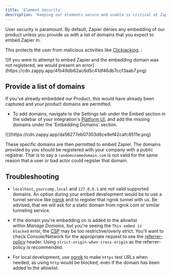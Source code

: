 ```yaml
---
title: 'Element Security'
description: 'Keeping our elements secure and usable is critical at Zapier'
---
```


User security is paramount. By default, Zapier denies any embedding of our product unless you provide us with a list of domains that you expect to embed Zapier in.

This protects the user from malicious activities like [Clickjacking](https://www.owasp.org/index.php/Clickjacking). :

<Frame caption='If you were to attempt to embed Zapier and the embedding domain was not registered, we would present an error.'>
![If you were to attempt to embed Zapier and the embedding domain was not registered, we would present an error](https://cdn.zappy.app/4fb49db62ac6d5c41df46db7ccf3aab7.png)
</Frame>

Provide a list of domains
-------------------------

If you've already embedded our Product, this would have already been captured and your product domains are permitted.

-   To add domains, navigate to the Settings tab under the Embed section in the sidebar of your integration's [Platform UI](https://developer.zapier.com/), and add the missing domains under the 'Embedding Domains' section.
<Frame caption='Adding Domains within the Zapier Developer Platform.'>
![](https://cdn.zappy.app/da56277eb07303d8ce8ef42cafc8511e.png)
</Frame>

These specific domains are then permitted to embed Zapier. The domains provided by you should be registered with your company with a public registrar. That is to say a `randomcnamedomain.com` is not valid for the same reason that a user or bad actor could register that domain.

Troubleshooting
---------------

-   `localhost`, `yourcomp.local` and `127.0.0.1` are not valid supported domains. An option during your embed development would be to use a tunnel service like [ngrok](https://ngrok.com/) and to register that ngrok tunnel with us. Be advised, that we will ask for a static domain from ngrok.com or similar tunneling service.

-   If the domain you're embedding on is added to the allowlist within *Manage Domains*, but you're seeing the `This embed is blocked` error, the [CSP](https://developer.mozilla.org/en-US/docs/Web/HTTP/CSP) may be too restrictive/overly strict. You'll want to check Console/Network for the appropriate request to see the [referrer-policy](https://developer.mozilla.org/en-US/docs/Web/HTTP/Headers/Referrer-Policy) header. Using `strict-origin-when-cross-origin` as the referrer-policy is recommended.

-   For local development, use [ngrok](https://ngrok.com/) to make `https` test URLs when needed, as using `http` would be blocked, even if the domain has been added to the allowlist.
